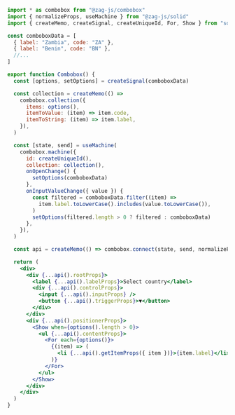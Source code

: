 ```jsx
import * as combobox from "@zag-js/combobox"
import { normalizeProps, useMachine } from "@zag-js/solid"
import { createMemo, createSignal, createUniqueId, For, Show } from "solid-js"

const comboboxData = [
  { label: "Zambia", code: "ZA" },
  { label: "Benin", code: "BN" },
  //...
]

export function Combobox() {
  const [options, setOptions] = createSignal(comboboxData)

  const collection = createMemo(() =>
    combobox.collection({
      items: options(),
      itemToValue: (item) => item.code,
      itemToString: (item) => item.label,
    }),
  )

  const [state, send] = useMachine(
    combobox.machine({
      id: createUniqueId(),
      collection: collection(),
      onOpenChange() {
        setOptions(comboboxData)
      },
      onInputValueChange({ value }) {
        const filtered = comboboxData.filter((item) =>
          item.label.toLowerCase().includes(value.toLowerCase()),
        )
        setOptions(filtered.length > 0 ? filtered : comboboxData)
      },
    }),
  )

  const api = createMemo(() => combobox.connect(state, send, normalizeProps))

  return (
    <div>
      <div {...api().rootProps}>
        <label {...api().labelProps}>Select country</label>
        <div {...api().controlProps}>
          <input {...api().inputProps} />
          <button {...api().triggerProps}>▼</button>
        </div>
      </div>
      <div {...api().positionerProps}>
        <Show when={options().length > 0}>
          <ul {...api().contentProps}>
            <For each={options()}>
              {(item) => (
                <li {...api().getItemProps({ item })}>{item.label}</li>
              )}
            </For>
          </ul>
        </Show>
      </div>
    </div>
  )
}
```
